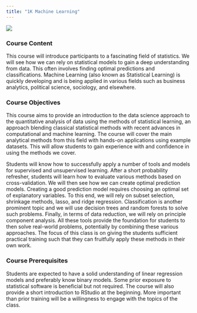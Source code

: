 ```yaml
---
title: "1K Machine Learning"
---
```


![](../img/lleeman-218x218.jpg)

### Course Content
This course will introduce participants to a fascinating field of statistics. We will see how we can rely on statistical models to gain a deep understanding from data. This often involves finding optimal predictions and classifications. Machine Learning (also known as Statistical Learning) is quickly developing and is being applied in various fields such as business analytics, political science, sociology, and elsewhere.

### Course Objectives
This course aims to provide an introduction to the data science approach to the quantitative analysis of data using the methods of statistical learning, an approach blending classical statistical methods with recent advances in computational and machine learning. The course will cover the main analytical methods from this field with hands-on applications using example datasets. This will allow students to gain experience with and confidence in using the methods we cover.

Students will know how to successfully apply a number of tools and models for supervised and unsupervised learning. After a short probability refresher, students will learn how to evaluate various methods based on cross-validation. We will then see how we can create optimal prediction models. Creating a good prediction model requires choosing an optimal set of explanatory variables. To this end, we will rely on subset selection, shrinkage methods, lasso, and ridge regression. Classification is another prominent topic and we will use decision trees and random forests to solve such problems. Finally, in terms of data reduction, we will rely on principle component analysis. All these tools provide the foundation for students to then solve real-world problems, potentially by combining these various approaches. The focus of this class is on giving the students sufficient practical training such that they can fruitfully apply these methods in their own work.

### Course Prerequisites
Students are expected to have a solid understanding of linear regression models and preferably know binary models. Some prior exposure to statistical software is beneficial but not required. The course will also provide a short introduction to RStudio at the beginning. More important than prior training will be a willingness to engage with the topics of the class.
